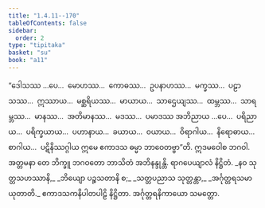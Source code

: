```yaml
---
title: "1.4.11--170"
tableOfContents: false
sidebar:
  order: 2
type: "tipitaka"
basket: "su"
book: "a11"
---
```



<DynamicBreadcrumb />

<Division number="513--672" book="a11">

<Paragraph number="228" book="a11">
“ဒေါသဿ …ပေ…  မောဟဿ…  ကောဓဿ…  ဥပနာဟဿ…  မက္ခဿ…  ပဠာသဿ…  ဣဿာယ…  မစ္ဆရိယဿ…  မာယာယ…  သာဌေယျဿ…  ထမ္ဘဿ…  သာရမ္ဘဿ…  မာနဿ…  အတိမာနဿ…  မဒဿ…  ပမာဒဿ အဘိညာယ …ပေ…  ပရိညာယ…  ပရိက္ခယာယ…  ပဟာနာယ…  ခယာယ…  ဝယာယ…  ဝိရာဂါယ…  နိရောဓာယ…  စာဂါယ…  ပဋိနိဿဂ္ဂါယ ဣမေ ဧကာဒသ ဓမ္မာ ဘာဝေတဗ္ဗာ”တိ.
</Paragraph>

<Paragraph number="229" book="a11">
ဣဒမဝေါစ ဘဂဝါ. အတ္တမနာ တေ ဘိက္ခူ ဘဂဝတော ဘာသိတံ အဘိနန္ဒုန္တိ.

</Paragraph>
</Division>

<Paragraph number="230" type="center" book="a11">
ရာဂပေယျာလံ နိဋ္ဌိတံ.


</Paragraph>

<Paragraph number="231" type="verses" book="a11">
_နဝ သုတ္တသဟဿာနိ,_  
_ဘိယျော ပဉ္စသတာနိ စ;_  
_သတ္တပညာသ သုတ္တန္တာ,_  
_အင်္ဂုတ္တရသမာယုတာတိ._  


</Paragraph>

<Paragraph number="232" type="center" book="a11">
ဧကာဒသကနိပါတပါဠိ နိဋ္ဌိတာ.



</Paragraph>

<Paragraph number="233" type="center" book="a11">
အင်္ဂုတ္တရနိကာယော သမတ္တော.
</Paragraph>